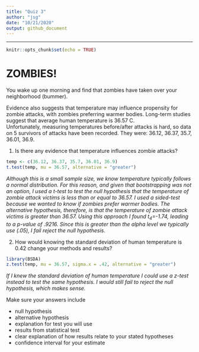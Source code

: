 ```yaml
---
title: "Quiz 3"
author: "jsg"
date: "10/21/2020"
output: github_document
---
```

---

```r
knitr::opts_chunk$set(echo = TRUE)
```

# ZOMBIES!

You wake up one morning and find that zombies have taken over your neighborhood (bummer).

Evidence also suggests  that temperature may influence propensity for zombie 
attacks, with zombies preferring warmer bodies.  Long-term studies suggest that 
average human temperature is 36.57 C.  
Unfortunately, measuring temperatures before/after attacks is hard, so data on 
5 survivors of attacks have been recorded. They were: 36.12, 36.37, 35.7, 36.01, 36.9.  

1. Is there any evidence that temperature influences zombie attacks? 

```r
temp <- c(36.12, 36.37, 35.7, 36.01, 36.9)
t.test(temp, mu = 36.57, alternative = "greater")
```

*Although this is a small sample size, we know temperature typically follows a 
normal distribution.  For this reason, and given that bootstrapping was not an option,
I used a t-test to test the null hypothesis that the temperature of zombie attack 
victims is less than or equal to 36.57. I used a sided-test because we wanted to 
know if zombies prefer warmer bodies.  The alternative hypothesis, therefore, is
that the temperature of zombie attack victims is greater than 36.57. Using this 
approach I found t~4~=-1.74, leading to a p-value of .9216. Since this is greater 
than the alpha level we typically use (.05), I fail reject the null hypothesis.*

2. How would knowing the standard deviation of human temperature is 0.42 change
your methods and results?

```r
library(BSDA)
z.test(temp, mu = 36.57, sigma.x = .42, alternative = "greater")
```

*If I knew the standard deviation of human temperature I could use a z-test 
instead to test the same hypothesis.  I would still fail to reject the null
hypothesis, which makes sense.*


Make sure your answers include

* null hypothesis
* alternative hypothesis
* explanation for test you will use
* results from statistical test
* clear explanation of how results relate to your stated hypotheses
* confidence interval for your estimate


